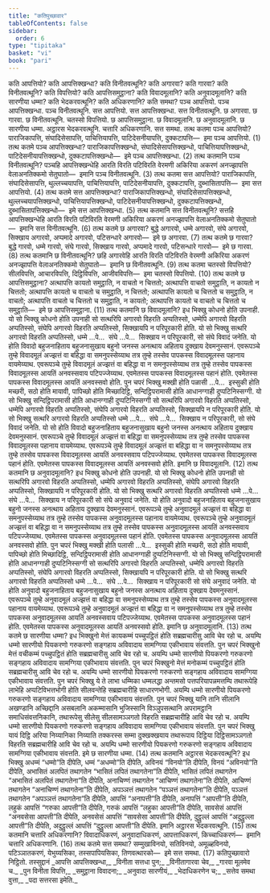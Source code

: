 ```yaml
---
title: "कतिपुच्छावार"
tableOfContents: false
sidebar:
  order: 6
type: "tipitaka"
basket: "vi"
book: "pari"
---
```



<DynamicBreadcrumb />

<Division number="271" book="pari">

<Paragraph number="1152" book="pari">
कति आपत्तियो? कति आपत्तिक्खन्धा? कति विनीतवत्थूनि? कति अगारवा? कति गारवा? कति विनीतवत्थूनि? कति विपत्तियो? कति आपत्तिसमुट्ठाना? कति विवादमूलानि? कति अनुवादमूलानि? कति सारणीया धम्मा? कति भेदकरवत्थूनि? कति अधिकरणानि? कति समथा?
</Paragraph>

<Paragraph number="1153" book="pari">
पञ्च आपत्तियो. पञ्च आपत्तिक्खन्धा. पञ्च विनीतवत्थूनि. सत्त आपत्तियो. सत्त आपत्तिक्खन्धा. सत्त विनीतवत्थूनि. छ अगारवा. छ गारवा. छ विनीतवत्थूनि. चतस्सो विपत्तियो. छ आपत्तिसमुट्ठाना. छ विवादमूलानि. छ अनुवादमूलानि. छ सारणीया धम्मा. अट्ठारस भेदकरवत्थूनि. चत्तारि अधिकरणानि. सत्त समथा.
</Paragraph>

<Paragraph number="1154" book="pari">
तत्थ कतमा पञ्च आपत्तियो? पाराजिकापत्ति, संघादिसेसापत्ति, पाचित्तियापत्ति, पाटिदेसनीयापत्ति, दुक्कटापत्ति—  इमा पञ्च आपत्तियो. (1)
</Paragraph>

<Paragraph number="1155" book="pari">
तत्थ कतमे पञ्च आपत्तिक्खन्धा? पाराजिकापत्तिक्खन्धो, संघादिसेसापत्तिक्खन्धो, पाचित्तियापत्तिक्खन्धो, पाटिदेसनीयापत्तिक्खन्धो, दुक्कटापत्तिक्खन्धो—  इमे पञ्च आपत्तिक्खन्धा. (2)
</Paragraph>

<Paragraph number="1156" book="pari">
तत्थ कतमानि पञ्च विनीतवत्थूनि? पञ्चहि आपत्तिक्खन्धेहि आरति विरति पटिविरति वेरमणी अकिरिया अकरणं अनज्झापत्ति वेलाअनतिक्कमो सेतुघातो—  इमानि पञ्च विनीतवत्थूनि. (3)
</Paragraph>

<Paragraph number="1157" book="pari">
तत्थ कतमा सत्त आपत्तियो? पाराजिकापत्ति, संघादिसेसापत्ति, थुल्लच्चयापत्ति, पाचित्तियापत्ति, पाटिदेसनीयापत्ति, दुक्कटापत्ति, दुब्भासितापत्ति—  इमा सत्त आपत्तियो. (4)
</Paragraph>

<Paragraph number="1158" book="pari">
तत्थ कतमे सत्त आपत्तिक्खन्धा? पाराजिकापत्तिक्खन्धो, संघादिसेसापत्तिक्खन्धो, थुल्लच्चयापत्तिक्खन्धो, पाचित्तियापत्तिक्खन्धो, पाटिदेसनीयापत्तिक्खन्धो, दुक्कटापत्तिक्खन्धो, दुब्भासितापत्तिक्खन्धो—  इमे सत्त आपत्तिक्खन्धा. (5)
</Paragraph>

<Paragraph number="1159" book="pari">
तत्थ कतमानि सत्त विनीतवत्थूनि? सत्तहि आपत्तिक्खन्धेहि आरति विरति पटिविरति वेरमणी अकिरिया अकरणं अनज्झापत्ति वेलाअनतिक्कमो सेतुघातो—  इमानि सत्त विनीतवत्थूनि. (6)
</Paragraph>

<Paragraph number="1160" book="pari">
तत्थ कतमे छ अगारवा? बुद्धे अगारवो, धम्मे अगारवो, संघे अगारवो, सिक्खाय अगारवो, अप्पमादे अगारवो, पटिसन्धारे अगारवो—  इमे छ अगारवा. (7)
</Paragraph>

<Paragraph number="1161" book="pari">
तत्थ कतमे छ गारवा? बुद्धे गारवो, धम्मे गारवो, संघे गारवो, सिक्खाय गारवो, अप्पमादे गारवो, पटिसन्धारे गारवो—  इमे छ गारवा. (8)
</Paragraph>

<Paragraph number="1162" book="pari">
तत्थ कतमानि छ विनीतवत्थूनि? छहि अगारवेहि आरति विरति पटिविरति वेरमणी अकिरिया अकरणं अनज्झापत्ति वेलाअनतिक्कमो सेतुघातो—  इमानि छ विनीतवत्थूनि. (9)
</Paragraph>

<Paragraph number="1163" book="pari">
तत्थ कतमा चतस्सो विपत्तियो? सीलविपत्ति, आचारविपत्ति, दिट्ठिविपत्ति, आजीवविपत्ति—  इमा चतस्सो विपत्तियो. (10)
</Paragraph>

<Paragraph number="1164" book="pari">
तत्थ कतमे छ आपत्तिसमुट्ठाना? अत्थापत्ति कायतो समुट्ठाति, न वाचतो न चित्ततो; अत्थापत्ति वाचतो समुट्ठाति, न कायतो न चित्ततो; अत्थापत्ति कायतो च वाचतो च समुट्ठाति, न चित्ततो; अत्थापत्ति कायतो च चित्ततो च समुट्ठाति, न वाचतो; अत्थापत्ति वाचतो च चित्ततो च समुट्ठाति, न कायतो; अत्थापत्ति कायतो च वाचतो च चित्ततो च समुट्ठाति—  इमे छ आपत्तिसमुट्ठाना. (11)
</Paragraph>

</Division>
<Division number="272" book="pari">

<Paragraph number="1165" book="pari">
तत्थ कतमानि छ विवादमूलानि? इध भिक्खु कोधनो होति उपनाही. यो सो भिक्खु कोधनो होति उपनाही सो सत्थरिपि अगारवो विहरति अप्पतिस्सो, धम्मेपि अगारवो विहरति अप्पतिस्सो, संघेपि अगारवो विहरति अप्पतिस्सो, सिक्खायपि न परिपूरकारी होति. यो सो भिक्खु सत्थरि अगारवो विहरति अप्पतिस्सो, धम्मे …पे…  संघे …पे…  सिक्खाय न परिपूरकारी, सो संघे विवादं जनेति. यो होति विवादो बहुजनाहिताय बहुजनासुखाय बहुनो जनस्स अनत्थाय अहिताय दुक्खाय देवमनुस्सानं. एवरूपञ्चे तुम्हे विवादमूलं अज्झत्तं वा बहिद्धा वा समनुपस्सेय्याथ तत्र तुम्हे तस्सेव पापकस्स विवादमूलस्स पहानाय वायमेय्याथ. एवरूपञ्चे तुम्हे विवादमूलं अज्झत्तं वा बहिद्धा वा न समनुपस्सेय्याथ तत्र तुम्हे तस्सेव पापकस्स विवादमूलस्स आयतिं अनवस्सवाय पटिपज्जेय्याथ. एवमेतस्स पापकस्स विवादमूलस्स पहानं होति. एवमेतस्स पापकस्स विवादमूलस्स आयतिं अनवस्सवो होति.
</Paragraph>

<Paragraph number="1166" book="pari">
पुन चपरं भिक्खु मक्खी होति पळासी …पे…  इस्सुकी होति मच्छरी, सठो होति मायावी, पापिच्छो होति मिच्छादिट्ठि, सन्दिट्ठिपरामासी होति आधानग्गाही दुप्पटिनिस्सग्गी. यो सो भिक्खु सन्दिट्ठिपरामासी होति आधानग्गाही दुप्पटिनिस्सग्गी सो सत्थरिपि अगारवो विहरति अप्पतिस्सो, धम्मेपि अगारवो विहरति अप्पतिस्सो, संघेपि अगारवो विहरति अप्पतिस्सो, सिक्खायपि न परिपूरकारी होति. यो सो भिक्खु सत्थरि अगारवो विहरति अप्पतिस्सो धम्मे …पे…  संघे …पे…  सिक्खाय न परिपूरकारी, सो संघे विवादं जनेति. यो सो होति विवादो बहुजनाहिताय बहुजनासुखाय बहुनो जनस्स अनत्थाय अहिताय दुक्खाय देवमनुस्सानं. एवरूपञ्चे तुम्हे विवादमूलं अज्झत्तं वा बहिद्धा वा समनुपस्सेय्याथ तत्र तुम्हे तस्सेव पापकस्स विवादमूलस्स पहानाय वायमेय्याथ. एवरूपञ्चे तुम्हे विवादमूलं अज्झत्तं वा बहिद्धा वा न समनुपस्सेय्याथ तत्र तुम्हे तस्सेव पापकस्स विवादमूलस्स आयतिं अनवस्सवाय पटिपज्जेय्याथ. एवमेतस्स पापकस्स विवादमूलस्स पहानं होति. एवमेतस्स पापकस्स विवादमूलस्स आयतिं अनवस्सवो होति. इमानि छ विवादमूलानि. (12)
</Paragraph>

</Division>
<Division number="273" book="pari">

<Paragraph number="1167" book="pari">
तत्थ कतमानि छ अनुवादमूलानि? इध भिक्खु कोधनो होति उपनाही. यो सो भिक्खु कोधनो होति उपनाही सो सत्थरिपि अगारवो विहरति अप्पतिस्सो, धम्मेपि अगारवो विहरति अप्पतिस्सो, संघेपि अगारवो विहरति अप्पतिस्सो, सिक्खायपि न परिपूरकारी होति. यो सो भिक्खु सत्थरि अगारवो विहरति अप्पतिस्सो धम्मे …पे…  संघे …पे…  सिक्खाय न परिपूरकारी सो संघे अनुवादं जनेति. यो होति अनुवादो बहुजनाहिताय बहुजनासुखाय बहुनो जनस्स अनत्थाय अहिताय दुक्खाय देवमनुस्सानं. एवरूपञ्चे तुम्हे अनुवादमूलं अज्झत्तं वा बहिद्धा वा समनुपस्सेय्याथ तत्र तुम्हे तस्सेव पापकस्स अनुवादमूलस्स पहानाय वायमेय्याथ. एवरूपञ्चे तुम्हे अनुवादमूलं अज्झत्तं वा बहिद्धा वा न समनुपस्सेय्याथ तत्र तुम्हे तस्सेव पापकस्स अनुवादमूलस्स आयतिं अनवस्सवाय पटिपज्जेय्याथ. एवमेतस्स पापकस्स अनुवादमूलस्स पहानं होति. एवमेतस्स पापकस्स अनुवादमूलस्स आयतिं अनवस्सवो होति.
</Paragraph>

<Paragraph number="1168" book="pari">
पुन चपरं भिक्खु मक्खी होति पलासी …पे…  इस्सुकी होति मच्छरी, सठो होति मायावी, पापिच्छो होति मिच्छादिट्ठि, सन्दिट्ठिपरामासी होति आधानग्गाही दुप्पटिनिस्सग्गी. यो सो भिक्खु सन्दिट्ठिपरामासी होति आधानग्गाही दुप्पटिनिस्सग्गी सो सत्थरिपि अगारवो विहरति अप्पतिस्सो, धम्मेपि अगारवो विहरति अप्पतिस्सो, संघेपि अगारवो विहरति अप्पतिस्सो, सिक्खायपि न परिपूरकारी होति. यो सो भिक्खु सत्थरि अगारवो विहरति अप्पतिस्सो धम्मे …पे…  संघे …पे…  सिक्खाय न परिपूरकारी सो संघे अनुवादं जनेति. यो होति अनुवादो बहुजनाहिताय बहुजनासुखाय बहुनो जनस्स अनत्थाय अहिताय दुक्खाय देवमनुस्सानं. एवरूपञ्चे तुम्हे अनुवादमूलं अज्झत्तं वा बहिद्धा वा समनुपस्सेय्याथ तत्र तुम्हे तस्सेव पापकस्स अनुवादमूलस्स पहानाय वायमेय्याथ. एवरूपञ्चे तुम्हे अनुवादमूलं अज्झत्तं वा बहिद्धा वा न समनुपस्सेय्याथ तत्र तुम्हे तस्सेव पापकस्स अनुवादमूलस्स आयतिं अनवस्सवाय पटिपज्जेय्याथ. एवमेतस्स पापकस्स अनुवादमूलस्स पहानं होति. एवमेतस्स पापकस्स अनुवादमूलस्स आयतिं अनवस्सवो होति. इमानि छ अनुवादमूलानि. (13)
</Paragraph>

</Division>
<Division number="274" book="pari">

<Paragraph number="1169" book="pari">
तत्थ कतमे छ सारणीया धम्मा? इध भिक्खुनो मेत्तं कायकम्मं पच्चुपट्ठितं होति सब्रह्मचारीसु आवि चेव रहो च. अयम्पि धम्मो सारणीयो पियकरणो गरुकरणो सङ्गहाय अविवादाय सामग्गिया एकीभावाय संवत्तति.
</Paragraph>

<Paragraph number="1170" book="pari">
पुन चपरं भिक्खुनो मेत्तं वचीकम्मं पच्चुपट्ठितं होति सब्रह्मचारीसु आवि चेव रहो च. अयम्पि धम्मो सारणीयो पियकरणो गरुकरणो सङ्गहाय अविवादाय सामग्गिया एकीभावाय संवत्तति.
</Paragraph>

<Paragraph number="1171" book="pari">
पुन चपरं भिक्खुनो मेत्तं मनोकम्मं पच्चुपट्ठितं होति सब्रह्मचारीसु आवि चेव रहो च. अयम्पि धम्मो सारणीयो पियकरणो गरुकरणो सङ्गहाय अविवादाय सामग्गिया एकीभावाय संवत्तति.
</Paragraph>

<Paragraph number="1172" book="pari">
पुन चपरं भिक्खु ये ते लाभा धम्मिका धम्मलद्धा अन्तमसो पत्तपरियापन्नमत्तम्पि तथारूपेहि लाभेहि अप्पटिविभत्तभोगी होति सीलवन्तेहि सब्रह्मचारीहि साधारणभोगी. अयम्पि धम्मो सारणीयो पियकरणो गरुकरणो सङ्गहाय अविवादाय सामग्गिया एकीभावाय संवत्तति.
</Paragraph>

<Paragraph number="1173" book="pari">
पुन चपरं भिक्खु यानि तानि सीलानि अखण्डानि अच्छिद्दानि असबलानि अकम्मासानि भुजिस्सानि विञ्ञुपसत्थानि अपरामट्ठानि समाधिसंवत्तनिकानि, तथारूपेसु सीलेसु सीलसामञ्ञगतो विहरति सब्रह्मचारीहि आवि चेव रहो च. अयम्पि धम्मो सारणीयो पियकरणो गरुकरणो सङ्गहाय अविवादाय सामग्गिया एकीभावाय संवत्तति.
</Paragraph>

<Paragraph number="1174" book="pari">
पुन चपरं भिक्खु यायं दिट्ठि अरिया निय्यानिका निय्याति तक्करस्स सम्मा दुक्खक्खयाय तथारूपाय दिट्ठिया दिट्ठिसामञ्ञगतो विहरति सब्रह्मचारीहि आवि चेव रहो च. अयम्पि धम्मो सारणीयो पियकरणो गरुकरणो सङ्गहाय अविवादाय सामग्गिया एकीभावाय संवत्तति. इमे छ सारणीया धम्मा. (14)
</Paragraph>

</Division>
<Division number="275" book="pari">

<Paragraph number="1175" book="pari">
तत्थ कतमानि अट्ठारस भेदकरवत्थूनि? इध भिक्खु अधम्मं “धम्मो”ति दीपेति, धम्मं “अधम्मो”ति दीपेति, अविनयं “विनयो”ति दीपेति, विनयं “अविनयो”ति दीपेति, अभासितं अलपितं तथागतेन “भासितं लपितं तथागतेना”ति दीपेति, भासितं लपितं तथागतेन “अभासितं अलपितं तथागतेना”ति दीपेति, अनाचिण्णं तथागतेन “आचिण्णं तथागतेना”ति दीपेति, आचिण्णं तथागतेन “अनाचिण्णं तथागतेना”ति दीपेति, अपञ्ञत्तं तथागतेन “पञ्ञत्तं तथागतेना”ति दीपेति, पञ्ञत्तं तथागतेन “अपञ्ञत्तं तथागतेना”ति दीपेति, आपत्तिं “अनापत्ती”ति दीपेति, अनापत्तिं “आपत्ती”ति दीपेति, लहुकं आपत्तिं “गरुका आपत्ती”ति दीपेति, गरुकं आपत्तिं “लहुका आपत्ती”ति दीपेति, सावसेसं आपत्तिं “अनवसेसा आपत्ती”ति दीपेति, अनवसेसं आपत्तिं “सावसेसा आपत्ती”ति दीपेति, दुट्ठुल्लं आपत्तिं “अदुट्ठुल्ला आपत्ती”ति दीपेति, अदुट्ठुल्लं आपत्तिं “दुट्ठुल्ला आपत्ती”ति दीपेति. इमानि अट्ठारस भेदकरवत्थूनि. (15)
</Paragraph>

<Paragraph number="1176" book="pari">
तत्थ कतमानि चत्तारि अधिकरणानि? विवादाधिकरणं, अनुवादाधिकरणं, आपत्ताधिकरणं, किच्चाधिकरणं—  इमानि चत्तारि अधिकरणानि. (16)
</Paragraph>

<Paragraph number="1177" book="pari">
तत्थ कतमे सत्त समथा? सम्मुखाविनयो, सतिविनयो, अमूळ्हविनयो, पटिञ्ञातकरणं, येभुय्यसिका, तस्सपापियसिका, तिणवत्थारको—  इमे सत्त समथा. (17)

</Paragraph>
</Division>

<Paragraph number="1178" type="center" book="pari">
कतिपुच्छावारो निट्ठितो.



</Paragraph>

<Paragraph number="1179" type="center" book="pari">
तस्सुद्दानं


</Paragraph>

<Paragraph number="1180" type="verses" book="pari">
_आपत्ति आपत्तिक्खन्धा,_  
_विनीता सत्तधा पुन;_  
_विनीतागारवा चेव,_  
_गारवा मूलमेव च._  

</Paragraph>

<Paragraph number="1181" type="verses" book="pari">
_पुन विनीता विपत्ति,_  
_समुट्ठाना विवादना;_  
_अनुवादा सारणीयं,_  
_भेदाधिकरणेन च;_  
_सत्तेव समथा वुत्ता,_  
_पदा सत्तरसा इमेति._
</Paragraph>